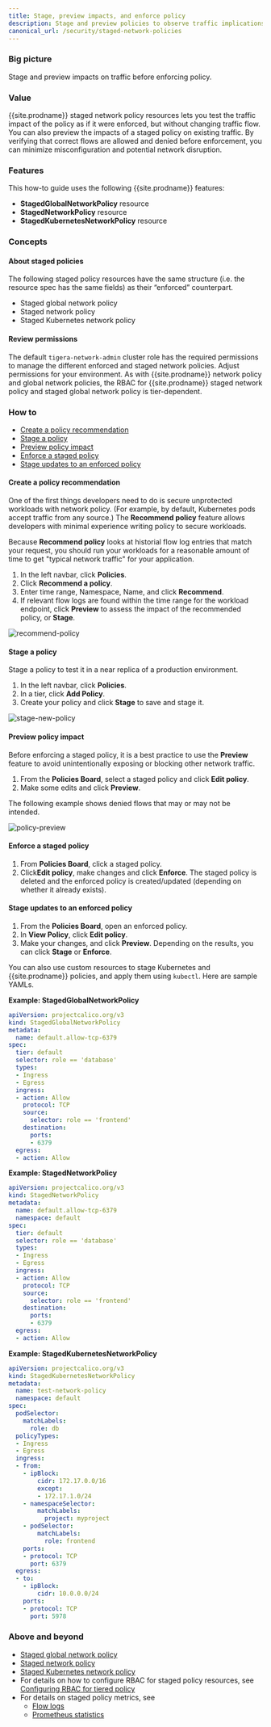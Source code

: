 ```yaml
---
title: Stage, preview impacts, and enforce policy
description: Stage and preview policies to observe traffic implications before enforcing them.
canonical_url: /security/staged-network-policies
---
```


### Big picture

Stage and preview impacts on traffic before enforcing policy.

### Value

{{site.prodname}} staged network policy resources lets you test the traffic impact of the policy as if it were enforced, but without changing traffic flow. You can also preview the impacts of a staged policy on existing traffic. By verifying that correct flows are allowed and denied before enforcement, you can minimize misconfiguration and potential network disruption.

### Features

This how-to guide uses the following {{site.prodname}} features:

- **StagedGlobalNetworkPolicy** resource
- **StagedNetworkPolicy** resource
- **StagedKubernetesNetworkPolicy** resource

### Concepts

#### About staged policies

The following staged policy resources have the same structure (i.e. the resource spec has the same fields) as their “enforced” counterpart.

- Staged global network policy
- Staged network policy
- Staged Kubernetes network policy

#### Review permissions

The default `tigera-network-admin` cluster role has the required permissions to manage the different enforced 
and staged network policies. Adjust permissions for your environment. As with {{site.prodname}} network policy and global network policies, the RBAC for {{site.prodname}} staged network policy and staged global network policy is tier-dependent.

### How to

- [Create a policy recommendation](#create-a-policy-recommendation)
- [Stage a policy](#stage-a-policy)
- [Preview policy impact](#preview-policy-impact)
- [Enforce a staged policy](#enforce-a-staged-policy)
- [Stage updates to an enforced policy](#stage-updates-to-an-enforced-policy)

#### Create a policy recommendation

One of the first things developers need to do is secure unprotected workloads with network policy. (For example, by default, Kubernetes pods accept traffic from any source.) The **Recommend policy** feature allows developers with minimal experience writing policy to secure workloads. 

Because **Recommend policy** looks at historial flow log entries that match your request, you should run your workloads for a reasonable amount of time to get "typical network traffic" for your application.

1. In the left navbar, click **Policies**.
1. Click **Recommend a policy**.
1. Enter time range, Namespace, Name, and click **Recommend**. 
1. If relevant flow logs are found within the time range for the workload endpoint, click **Preview** to assess the impact of the recommended policy, or **Stage**.

![recommend-policy]({{site.baseurl}}/images/recommend-policy.png)

#### Stage a policy

Stage a policy to test it in a near replica of a production environment. 

1. In the left navbar, click **Policies**.
1. In a tier, click **Add Policy**. 
1. Create your policy and click **Stage** to save and stage it. 

![stage-new-policy]({{site.baseurl}}/images/stage-new-policy.png)

#### Preview policy impact

Before enforcing a staged policy, it is a best practice to use the **Preview** feature to avoid unintentionally exposing or blocking other network traffic. 

1. From the **Policies Board**, select a staged policy and click **Edit policy**.
1. Make some edits and click **Preview**.

The following example shows denied flows that may or may not be intended. 

![policy-preview]({{site.baseurl}}/images/policy-preview.png)

#### Enforce a staged policy

1. From **Policies Board**, click a staged policy. 
1. Click**Edit policy**, make changes and click **Enforce**. The staged policy is deleted and the enforced policy is created/updated (depending on whether it already exists).

#### Stage updates to an enforced policy

1. From the **Policies Board**, open an enforced policy. 
1. In **View Policy**, click **Edit policy**.
1. Make your changes, and click **Preview**. Depending on the results, you can click **Stage**  or **Enforce**.

You can also use custom resources to stage Kubernetes and {{site.prodname}} policies, and apply them using `kubectl`. Here are sample YAMLs.

**Example: StagedGlobalNetworkPolicy**

```yaml
apiVersion: projectcalico.org/v3
kind: StagedGlobalNetworkPolicy
metadata:
  name: default.allow-tcp-6379
spec:
  tier: default
  selector: role == 'database'
  types:
  - Ingress
  - Egress
  ingress:
  - action: Allow
    protocol: TCP
    source:
      selector: role == 'frontend'
    destination:
      ports:
      - 6379
  egress:
  - action: Allow
```

**Example: StagedNetworkPolicy**

```yaml
apiVersion: projectcalico.org/v3
kind: StagedNetworkPolicy
metadata:
  name: default.allow-tcp-6379
  namespace: default
spec:
  tier: default
  selector: role == 'database'
  types:
  - Ingress
  - Egress
  ingress:
  - action: Allow
    protocol: TCP
    source:
      selector: role == 'frontend'
    destination:
      ports:
      - 6379
  egress:
  - action: Allow
```

**Example: StagedKubernetesNetworkPolicy**

```yaml
apiVersion: projectcalico.org/v3
kind: StagedKubernetesNetworkPolicy
metadata:
  name: test-network-policy
  namespace: default
spec:
  podSelector:
    matchLabels:
      role: db
  policyTypes:
  - Ingress
  - Egress
  ingress:
  - from:
    - ipBlock:
        cidr: 172.17.0.0/16
        except:
        - 172.17.1.0/24
    - namespaceSelector:
        matchLabels:
          project: myproject
    - podSelector:
        matchLabels:
          role: frontend
    ports:
    - protocol: TCP
      port: 6379
  egress:
  - to:
    - ipBlock:
        cidr: 10.0.0.0/24
    ports:
    - protocol: TCP
      port: 5978
```

### Above and beyond

- [Staged global network policy]({{site.baseurl}}/reference/resources/stagedglobalnetworkpolicy)
- [Staged network policy]({{site.baseurl}}/reference/resources/stagednetworkpolicy)
- [Staged Kubernetes network policy]({{site.baseurl}}/reference/resources/stagedkubernetesnetworkpolicy)
- For details on how to configure RBAC for staged policy resources, see [Configuring RBAC for tiered policy]({{site.baseurl}}/security/rbac-tiered-policies)
- For details on staged policy metrics, see
  - [Flow logs]({{site.baseurl}}/visibility/elastic/flow/datatypes)
  - [Prometheus statistics]({{site.baseurl}}/maintenance/monitor/metrics#content-main)
